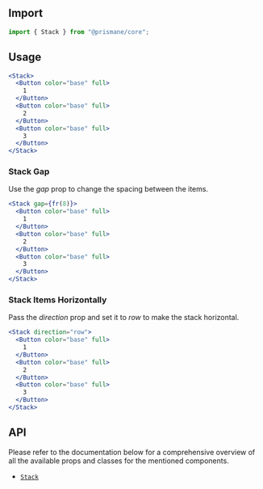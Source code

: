 ## Import

```js
import { Stack } from "@prismane/core";
```

## Usage

```jsx preview
<Stack>
  <Button color="base" full>
    1
  </Button>
  <Button color="base" full>
    2
  </Button>
  <Button color="base" full>
    3
  </Button>
</Stack>
```

### Stack Gap

Use the _gap_ prop to change the spacing between the items.

```jsx preview
<Stack gap={fr(8)}>
  <Button color="base" full>
    1
  </Button>
  <Button color="base" full>
    2
  </Button>
  <Button color="base" full>
    3
  </Button>
</Stack>
```

### Stack Items Horizontally

Pass the _direction_ prop and set it to _row_ to make the stack horizontal.

```jsx preview
<Stack direction="row">
  <Button color="base" full>
    1
  </Button>
  <Button color="base" full>
    2
  </Button>
  <Button color="base" full>
    3
  </Button>
</Stack>
```

## API

Please refer to the documentation below for a comprehensive overview of all the available props and classes for the mentioned components.

- [`Stack`](/docs/components-api/stack-api)
